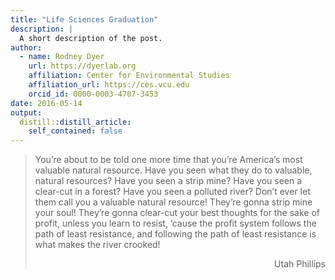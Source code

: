 ```yaml
---
title: "Life Sciences Graduation"
description: |
  A short description of the post.
author:
  - name: Rodney Dyer
    url: https://dyerlab.org
    affiliation: Center for Environmental Studies
    affiliation_url: https://ces.vcu.edu
    orcid_id: 0000-0003-4707-3453
date: 2016-05-14
output:
  distill::distill_article:
    self_contained: false
---
```





> You’re about to be told one more time that you’re America’s most valuable natural resource. Have you seen what they do to valuable, natural resources? Have you seen a strip mine? Have you seen a clear-cut in a forest? Have you seen a polluted river? Don’t ever let them call you a valuable natural resource! They’re gonna strip mine your soul! They’re gonna clear-cut your best thoughts for the sake of profit, unless you learn to resist, ‘cause the profit system follows the path of least resistance, and following the path of least resistance is what makes the river crooked!
> 
> <p style="text-align: right">
>   Utah Phillips
> </p>

&nbsp;
 
 
 
